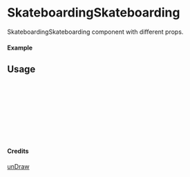 
<Meta of={SkateboardingSkateboarding} title="unDraw/SkateboardingSkateboarding" />

# SkateboardingSkateboarding

SkateboardingSkateboarding component with different props.

#### Example

<Canvas of={SkateboardingSkateboarding.Primary} />

## Usage

```ts
import { SkateboardingSkateboarding } from "yadl-ui";

const Example = () => {
  return (
      <SkateboardingSkateboarding />
  );
};

export default Example;
```

#### Credits
[unDraw](https://undraw.co/illustrations)

